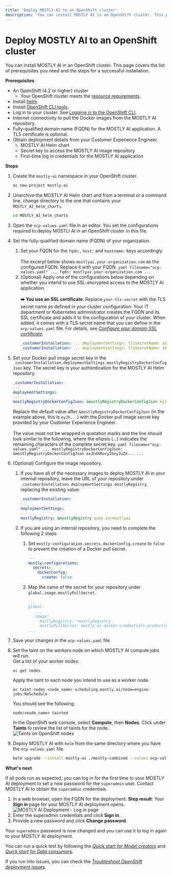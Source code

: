 ```yaml
---
title: 'Deploy MOSTLY AI to an OpenShift cluster'
description: 'You can install MOSTLY AI in an OpenShift cluster. This page covers the list of prerequisites you need and the steps for a successful installation.'
---
```



# Deploy MOSTLY AI to an OpenShift cluster

You can install MOSTLY AI in an OpenShift cluster. This page covers the list of prerequisites you need and the steps for a successful installation.

**Prerequisites**

- An OpenShift (4.2 or higher) cluster
  - Your OpenShift cluster meets the [resource requirements](../requirements).
- Install [helm](https://helm.sh/docs/intro/install/).
- Install [OpenShift CLI tools](https://access.redhat.com/documentation/en-us/openshift_container_platform/4.13/html/cli_tools/openshift-cli-oc#installing-openshift-cli).
- Log in to your cluster. See [Logging in to the OpenShift CLI](https://access.redhat.com/documentation/en-us/openshift_container_platform/4.13/html/cli_tools/openshift-cli-oc#cli-logging-in_cli-developer-commands).
- Internet connectivity to pull the Docker images from the MOSTLY AI repository.
- Fully-qualified domain name (FQDN) for the MOSTLY AI application. A TLS certificate is optional.
- Obtain deployment details from your Customer Experience Engineer.
  - MOSTLY AI Helm chart
  - Secret key to access the MOSTLY AI image repository
  - First-time log in credentials for the MOSTLY AI application

**Steps**

1. Create the `mostly-ai` namespace in your OpenShift cluster.
   ```bash copy
   oc new-project mostly-ai
   ```
2. Unarchive the MOSTLY AI Helm chart and from a terminal or a command line, change directory to the one that contains your `MOSTLY_AI_helm_charts`.
   ```bash copy
   cd MOSTLY_AI_helm_charts
   ```
3. Open the `ocp-values.yaml` file in an editor. You set the configurations required to deploy MOSTLI AI in an OpenShift cluster in this file.
4. Set the fully-qualified domain name (FQDN) of your organization.
   1. Set your FQDN for the `fqdn:`, `host:` and `hostname:` keys accordingly.<br /><br />
      The excerpt below shows `mostlyai.your-organization.com` as the configured FQDN. Replace it with your FQDN.
      `yaml filename="ocp-values.yaml"
...
fqdn: mostlyai.your-organization.com
...
`
   2. (Optional) Apply one of the configurations below depending on whether you intend to use SSL-encrypted access to the MOSTLY AI application.<br /><br />
      **➡️ You use an SSL certificate**. Replace `your-tls-secret` with the TLS secret name as defined in your cluster configuration.
      <Callout>Your IT department or Kubernetes administrator creates the FQDN and its SSL certificate and adds it to the configuration of your cluster. When added, it comes with a TLS secret name that you can define in the `ocp-values.yaml` file. For details, see [_Configure your domain SSL certificate_](/install/config/domain-tls-cert).</Callout>
      ```yaml filename="ocp-values.yaml" copy {4}
      _customerInstallation: ... deploymentSettings: tlsSecretName: &tlsSecretName your-tls-secret ... ``` **➡️ You do not use an SSL certificate**. Replace the `your-tls-secret` with an empty string and, for `global.tls`, set `enabled` to `false`. ```yaml filename="ocp-values.yaml" copy {(4, 9)}
      _customerInstallation: ... deploymentSettings: tlsSecretName: &tlsSecretName [] # your-tls-secret ... global: ... tls: enabled: false ... ```
5. Set your Docker pull image secret key in the `_customerInstallation.deploymentSettings.mostlyRegistryDockerConfigJson` key. The secret key is your authentication for the MOSTLY AI Helm repository.
   ```yaml filename="ocp-values.yaml" {5}
   _customerInstallation:
   ---
   deploymentSettings:
   ---
   mostlyRegistryDockerConfigJson: &mostlyRegistryDockerConfigJson eyJh...
   ```
   Replace the default value after `&mostlyRegistryDockerConfigJson` (in the example above, this is `eyJh...`) with the Docker pull image secret key provided by your Customer Experience Engineer.<br />
   <br />
   The value must not be wrapped in quotation marks and the line should look similar to the following, where the ellipsis (...) indicates the remaining characters of the complete secret key. ```yaml filename="ocp-values.yaml" ... mostlyRegistryDockerConfigJson: &mostlyRegistryDockerConfigJson exJhdXRocyI6eyJuZX... ... ```
6. (Optional) Configure the image repository.
   1. If you have all of the necessary images to deploy MOSTLY AI in your internal repository, leave the URL of your repository under `_customerInstallation.deploymentSettings.mostlyRegistry`, replacing the existing value:
      ```yaml filename="ocp-values.yaml" {5}
      _customerInstallation:
      ---
      deploymentSettings:
      ---
      mostlyRegistry: &mostlyRegistry quay.io/mostlyai
      ```
   2. If you are using an internal repository, you need to complete the following 2 steps.
      1. Set `mostly-configuration.secrets.dockerConfig.create` to `false` to prevent the creation of a Docker pull secret.

         ```yaml filename="ocp-values.yaml" copy {5}
         ---
         mostly-configurations:
           secrets:
             dockerConfig:
               create: false
         ```

      2. Map the name of the secret for your repository under `global.image.mostlyPullSecret`.
         ```yaml filename="ocp-values.yaml" {6}
         ...
         global:
            ...
            image:
              mostlyRegistry: *mostlyRegistry
              mostlyPullSecret: mostly-ai-docker-credentials-production
         ...
         ```

7. Save your changes in the `ocp-values.yaml` file.
8. Set the taint on the workers node on which MOSTLY AI compute jobs will run.<br />
   Get a list of your worker nodes.
   ```shell copy
   oc get nodes
   ```
   Apply the taint to each node you intend to use as a worker node.
   ```shell copy
   oc taint nodes <node_name> scheduling.mostly.ai/node=engine-jobs:NoSchedule
   ```
   You should see the following:
   ```
   node/<node_name> tainted
   ```
   In the OpenShift web console, select **Compute**, then **Nodes**. Click under **Taints** to review the list of taints for the node.
   <Image src="/docimages/install/openshift/ocp-node-taints.webp" alt="Taints on OpenShift nodes" width={800} height={400} />
9. Deploy MOSTLY AI with `helm` from the same directory where you have the `ocp-values.yaml` file.
   ```bash copy
   helm upgrade --install mostly-ai ./mostly-combined --values ocp-values.yaml --namespace mostly-ai
   ```

**What's next**

If all pods run as expected, you can log in for the first time to your MOSTLY AI deployment to set a new password for the `superadmin` user. Contact MOSTLY AI to obtain the `superadmin` credentials.

1. In a web browser, open the FQDN for the deployment.
   **Step result**: Your **Sign in** page for your MOSTLY AI deployment opens.
   <Image src="/docimages/install/minikube/02-minikube-dashboard-01-post-deployment-red.webp" alt="MOSTLY AI Deployment - Log in page" width={800} height={300} />
2. Enter the superadmin credentials and click **Sign in**.
3. Provide a new password and click **Change password**.

Your `superadmin` password is now changed and you can use it to log in again to your MOSTLY AI deployment.

You can run a quick test by following the [_Quick start for Model creators_](/quick-start/model-creators) and [_Quick start for Data consumers_](/quick-start/data-consumers).

If you run into issues, you can check the [_Troubleshoot OpenShift deployment issues_](../troubleshoot/openshift).

